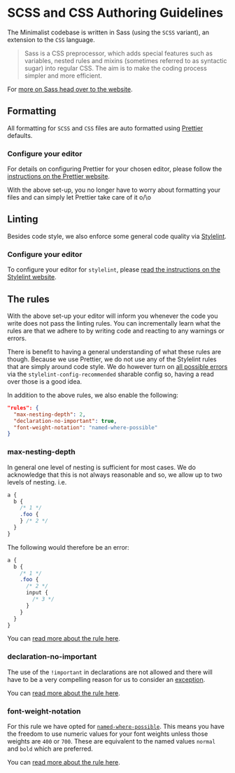 
<Meta title="Docs/SCSS Authoring Guidelines" />

# SCSS and CSS Authoring Guidelines

The Minimalist codebase is written in Sass (using the `SCSS` variant), an extension to the `CSS` language.

> Sass is a CSS preprocessor, which adds special features such as variables, nested rules and mixins (sometimes referred to as syntactic sugar) into regular CSS. The aim is to make the coding process simpler and more efficient.

For [more on Sass head over to the website](https://sass-lang.com/).

## Formatting

All formatting for `SCSS` and `CSS` files are auto formatted using [Prettier](https://prettier.io) defaults.

### Configure your editor

For details on configuring Prettier for your chosen editor, please follow
the [instructions on the Prettier website](https://prettier.io/docs/en/editors.html).

With the above set-up, you no longer have to worry about formatting your files and
can simply let Prettier take care of it o/\o

## Linting

Besides code style, we also enforce some general code quality via [Stylelint](https://stylelint.io/).

### Configure your editor

To configure your editor for `stylelint`, please [read the instructions on the Stylelint website](https://stylelint.io/user-guide/integrations/editor).

## The rules

With the above set-up your editor will inform you whenever the code you write does not pass the linting rules. You can incrementally learn what the rules are that we adhere to by writing code and reacting to any warnings or errors.

There is benefit to having a general understanding of what these rules are though.
Because we use Prettier, we do not use any of the Stylelint rules that are simply
around code style. We do however turn on [all possible errors](https://stylelint.io/user-guide/rules/list#possible-errors) via the `stylelint-config-recommended` sharable config so, having a read over those is a good idea.

In addition to the above rules, we also enable the following:

```json
"rules": {
  "max-nesting-depth": 2,
  "declaration-no-important": true,
  "font-weight-notation": "named-where-possible"
}
```

### max-nesting-depth

In general one level of nesting is sufficient for most cases. We do acknowledge that this is not always reasonable and so, we allow up to two levels of nesting. i.e.

```css
a {
  b {
    /* 1 */
    .foo {
    } /* 2 */
  }
}
```

The following would therefore be an error:

```css
a {
  b {
    /* 1 */
    .foo {
      /* 2 */
      input {
        /* 3 */
      }
    }
  }
}
```

You can [read more about the rule here](https://stylelint.io/user-guide/rules/max-nesting-depth).

### declaration-no-important

The use of the `!important` in declarations are not allowed and there will have to be a very compelling reason for us to consider an [exception](https://stylelint.io/user-guide/ignore-code).

You can [read more about the rule here](https://stylelint.io/user-guide/rules/declaration-no-important).

### font-weight-notation

For this rule we have opted for [`named-where-possible`](https://stylelint.io/user-guide/rules/font-weight-notation#named-where-possible). This means you have the freedom to use numeric values for your font weights unless those weights are `400` or `700`. These are equivalent to the named values `normal` and `bold` which are preferred.

You can [read more about the rule here](https://stylelint.io/user-guide/rules/font-weight-notation).
